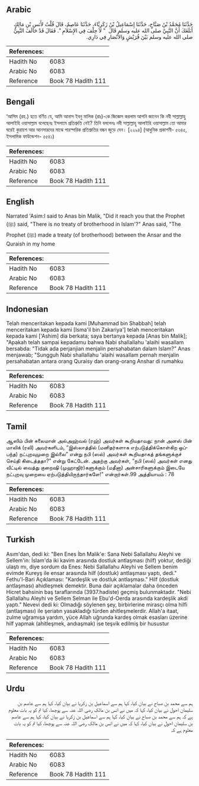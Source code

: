 ## Arabic


<div dir="rtl" lang="ar" style={{fontSize:'larger',backgroundColor:'#f8f9fa',padding:20}}>
حَدَّثَنَا مُحَمَّدُ بْنُ صَبَّاحٍ، حَدَّثَنَا إِسْمَاعِيلُ بْنُ زَكَرِيَّاءَ، حَدَّثَنَا عَاصِمٌ، قَالَ قُلْتُ لأَنَسِ بْنِ مَالِكٍ أَبَلَغَكَ أَنَّ النَّبِيَّ صلى الله عليه وسلم قَالَ ‏ "‏ لاَ حِلْفَ فِي الإِسْلاَمِ ‏"‏‏.‏ فَقَالَ قَدْ حَالَفَ النَّبِيُّ صلى الله عليه وسلم بَيْنَ قُرَيْشٍ وَالأَنْصَارِ فِي دَارِي‏.‏
</div>
<div style={{backgroundColor:'#f8f9fa',padding:20, marginBottom: 10}}><table> <thead> <tr> <th>References:</th> <th></th> </tr> </thead> <tbody><tr><td>Hadith No</td><td>6083</td></tr><tr><td>Arabic No</td><td>6083</td></tr><tr><td>Reference</td><td>Book 78 Hadith 111</td></tr></tbody></table></div>

## Bengali


<div dir="ltr" lang="bn" style={{fontSize:'larger',backgroundColor:'#f8f9fa',padding:20}}>
‘আসিম (রহ.) হতে বর্ণিত যে, আমি আনাস ইবনু মালিক (রাঃ)-কে জিজ্ঞেস করলাম আপনি জানেন কি নবী সাল্লাল্লাহু আলাইহি ওয়াসাল্লাম বলেছেনঃ ইসলামে প্রতিশ্রুতি নেই? তিনি বললেনঃ নবী সাল্লাল্লাহু আলাইহি ওয়াসাল্লাম তো আমার ঘরেই কুরায়শ আর আনসারদের মাঝে পারস্পরিক প্রতিশ্রুতির বন্ধন জুড়ে দেন। [২২৯৪] (আধুনিক প্রকাশনী- ৫৬৪৫, ইসলামিক ফাউন্ডেশন- ৫৫৪১)
</div>
<div style={{backgroundColor:'#f8f9fa',padding:20, marginBottom: 10}}><table> <thead> <tr> <th>References:</th> <th></th> </tr> </thead> <tbody><tr><td>Hadith No</td><td>6083</td></tr><tr><td>Arabic No</td><td>6083</td></tr><tr><td>Reference</td><td>Book 78 Hadith 111</td></tr></tbody></table></div>

## English


<div dir="ltr" lang="en" style={{fontSize:'larger',backgroundColor:'#f8f9fa',padding:20}}>
Narrated 'Asim:I said to Anas bin Malik, "Did it reach you that the Prophet (ﷺ) said, "There is no treaty of brotherhood in Islam'?" Anas said, "The Prophet (ﷺ) made a treaty (of brotherhood) between the Ansar and the Quraish in my home
</div>
<div style={{backgroundColor:'#f8f9fa',padding:20, marginBottom: 10}}><table> <thead> <tr> <th>References:</th> <th></th> </tr> </thead> <tbody><tr><td>Hadith No</td><td>6083</td></tr><tr><td>Arabic No</td><td>6083</td></tr><tr><td>Reference</td><td>Book 78 Hadith 111</td></tr></tbody></table></div>

## Indonesian


<div dir="ltr" lang="id" style={{fontSize:'larger',backgroundColor:'#f8f9fa',padding:20}}>
Telah menceritakan kepada kami [Muhammad bin Shabbah] telah menceritakan kepada kami [Isma'il bin Zakariya'] telah menceritakan kepada kami ['Ashim] dia berkata; saya bertanya kepada [Anas bin Malik]; "Apakah telah sampai kepadamu bahwa Nabi shallallahu 'alaihi wasallam bersabda: "Tidak ada perjanjian menjalin persahabatan dalam Islam?" Anas menjawab; "Sungguh Nabi shallallahu 'alaihi wasallam pernah menjalin persahabatan antara orang Quraisy dan orang-orang Anshar di rumahku
</div>
<div style={{backgroundColor:'#f8f9fa',padding:20, marginBottom: 10}}><table> <thead> <tr> <th>References:</th> <th></th> </tr> </thead> <tbody><tr><td>Hadith No</td><td>6083</td></tr><tr><td>Arabic No</td><td>6083</td></tr><tr><td>Reference</td><td>Book 78 Hadith 111</td></tr></tbody></table></div>

## Tamil


<div dir="ltr" lang="ta" style={{fontSize:'larger',backgroundColor:'#f8f9fa',padding:20}}>
ஆஸிம் பின் சுலைமான் அல்அஹ்வல் (ரஹ்) அவர்கள் கூறியதாவது: நான் அனஸ் பின் மாலிக் (ரலி) அவர்களிடம், “இஸ்லாத்தில் (மனிதர்களாக எற்படுத்திக்கொள்கிற ஒப்பந்த) நட்புறவுமுறை இல்லை” என்று நபி (ஸல்) அவர்கள் கூறியதாகத் தங்களுக்குச் செய்தி கிடைத்ததா?” என்று கேட்டேன். அதற்கு அவர்கள், “நபி (ஸல்) அவர்கள் எனது வீட்டில் வைத்து குறைஷி (முஹாஜிர்)களுக்கும் (மதீனா) அன்சாரிகளுக்கும் இடையே நட்புறவு முறையை ஏற்படுத்தியிருந்தார்களே!” என்றார்கள்.99 அத்தியாயம் : 78
</div>
<div style={{backgroundColor:'#f8f9fa',padding:20, marginBottom: 10}}><table> <thead> <tr> <th>References:</th> <th></th> </tr> </thead> <tbody><tr><td>Hadith No</td><td>6083</td></tr><tr><td>Arabic No</td><td>6083</td></tr><tr><td>Reference</td><td>Book 78 Hadith 111</td></tr></tbody></table></div>

## Turkish


<div dir="ltr" lang="tr" style={{fontSize:'larger',backgroundColor:'#f8f9fa',padding:20}}>
Asım'dan, dedi ki: "Ben Enes İbn Malik'e: Sana Nebi Sallallahu Aleyhi ve Sellem'in: İslam'da iki kavim arasında dostluk antlaşması (hilf) yoktur, dediği ulaştı mı, diye sordum da Enes: Nebi Sallallahu Aleyhi ve Sellem benim evimde Kureyş ile ensar arasında hilf (dostluk) antlaşması yaptı, dedi." Fethu'l-Bari Açıklaması: "Kardeşlik ve dostluk antlaşması." Hilf (dostluk antlaşması) ahidleşmek demektir. Buna dair açıklamalar daha önceden Hicret bahsinin baş taraflarında (3937.hadiste) geçmiş bulunmaktadır. "Nebi Sallallahu Aleyhi ve Sellem Selman ile Ebu'd-Oerda arasında kardeşlik akdi yaptı." Nevevi dedi ki: Olmadığı söylenen şey, birbirlerine mirasçı olma hilfi (antlaşması) ile şeriatın yasakladığı türden ahitleşmelerdir. Allah'a itaat, zulme uğramışa yardım, yüce Allah uğrunda kardeş olmak esasları üzerine hilf yapmak (ahitleşmek, andıaşmak) ise teşvik edilmiş bir husustur
</div>
<div style={{backgroundColor:'#f8f9fa',padding:20, marginBottom: 10}}><table> <thead> <tr> <th>References:</th> <th></th> </tr> </thead> <tbody><tr><td>Hadith No</td><td>6083</td></tr><tr><td>Arabic No</td><td>6083</td></tr><tr><td>Reference</td><td>Book 78 Hadith 111</td></tr></tbody></table></div>

## Urdu


<div dir="rtl" lang="ur" style={{fontSize:'larger',backgroundColor:'#f8f9fa',padding:20}}>
ہم سے محمد بن صباح نے بیان کیا، کہا ہم سے اسماعیل بن زکریا نے بیان کیا، کہا ہم سے عاصم بن سلیمان احول نے بیان کیا، کہا کہ میں نے انس بن مالک رضی اللہ عنہ سے پوچھا، کیا تم کو یہ بات معلوم ہے کہ ہم سے محمد بن صباح نے بیان کیا، کہا ہم سے اسماعیل بن زکریا نے بیان کیا، کہا ہم سے عاصم بن سلیمان احول نے بیان کیا، کہا کہ میں نے انس بن مالک رضی اللہ عنہ سے پوچھا، کیا تم کو یہ بات معلوم ہے کہ
</div>
<div style={{backgroundColor:'#f8f9fa',padding:20, marginBottom: 10}}><table> <thead> <tr> <th>References:</th> <th></th> </tr> </thead> <tbody><tr><td>Hadith No</td><td>6083</td></tr><tr><td>Arabic No</td><td>6083</td></tr><tr><td>Reference</td><td>Book 78 Hadith 111</td></tr></tbody></table></div>